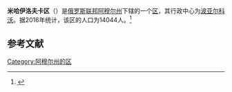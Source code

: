 {{Infobox Settlement
| official_name = 米哈伊洛夫卡区
| native_name = Михайловский район
| image_flag = 
| image_shield = 
| image_map = Location Map of Amur Oblast Mikhaylovsky District.png 
| settlement_type = [[区_(苏联)|区]]
| subdivision_type = [[国家|国家]]
| subdivision_type1 = [[俄罗斯行政区划|州]]
| subdivision_name = {{RUS}}
| subdivision_name1 = [[阿穆尔州|阿穆尔州]]
| seat_type = 行政中心
| seat = [[波亚尔科沃|波亚尔科沃]]
| population_as_of=2016
| population_footnotes = <ref name=amurstat />
| population_total = 14044
| timezone = [[雅库茨克时间|MSK+6]]
| utc_offset = +9
}}
'''米哈伊洛夫卡区'''（{{lang-ru|Михайловский район}}）是[[俄罗斯联邦|俄罗斯联邦]][[阿穆尔州|阿穆尔州]]下辖的一个[[区_(苏联)|区]]，其行政中心为[[波亚尔科沃|波亚尔科沃]]。据2016年统计，该区的人口为14044人。<ref name=amurstat>{{cite web | url = http://amurstat.gks.ru/wps/wcm/connect/rosstat_ts/amurstat/resources/d600c10043769f3eb9effbdd898fc419/07_1_4.htm | title = Оценка численности населения по городским округам, муниципальным районам, городским и сельским поселениям Амурской области на 1 января 2016 года | language = ru | accessdate = 2016-04-21 | archiveurl = https://www.webcitation.org/6gvsqa6qi?url=http://amurstat.gks.ru/wps/wcm/connect/rosstat_ts/amurstat/resources/d600c10043769f3eb9effbdd898fc419/07_1_4.htm | archivedate = 2016-04-21 | deadurl = yes }}</ref>

== 参考文献 ==
{{reflist}}

{{Russia-stub}}

[[Category:阿穆尔州的区|Category:阿穆尔州的区]]